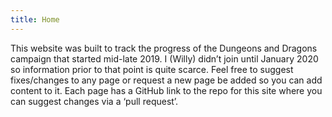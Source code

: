 ```yaml
---
title: Home
---
```

  
  This website was built to track the progress of the Dungeons and Dragons campaign that started mid-late 2019. I (Willy) didn't join until January 2020 so information prior to that point is quite scarce. Feel free to suggest fixes/changes to any page or request a new page be added so you can add content to it. Each page has a GitHub link to the repo for this site where you can suggest changes via a 'pull request'.
